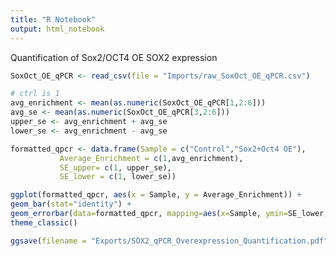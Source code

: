 ```yaml
---
title: "R Notebook"
output: html_notebook
---
```


Quantification of Sox2/OCT4 OE SOX2 expression

```r
SoxOct_OE_qPCR <- read_csv(file = "Imports/raw_SoxOct_OE_qPCR.csv")

# ctrl is 1
avg_enrichment <- mean(as.numeric(SoxOct_OE_qPCR[1,2:6]))
avg_se <- mean(as.numeric(SoxOct_OE_qPCR[3,2:6]))
upper_se <- avg_enrichment + avg_se
lower_se <- avg_enrichment - avg_se

formatted_qpcr <- data.frame(Sample = c("Control","Sox2+Oct4 OE"),
           Average_Enrichment = c(1,avg_enrichment),
           SE_upper= c(1, upper_se),
           SE_lower = c(1, lower_se))

ggplot(formatted_qpcr, aes(x = Sample, y = Average_Enrichment)) +
geom_bar(stat="identity") +
geom_errorbar(data=formatted_qpcr, mapping=aes(x=Sample, ymin=SE_lower, ymax=SE_upper), width=0.2, size=1, color="black") + 
theme_classic()

ggsave(filename = "Exports/SOX2_qPCR_Overexpression_Quantification.pdf", width = 6, height = 4)
```
